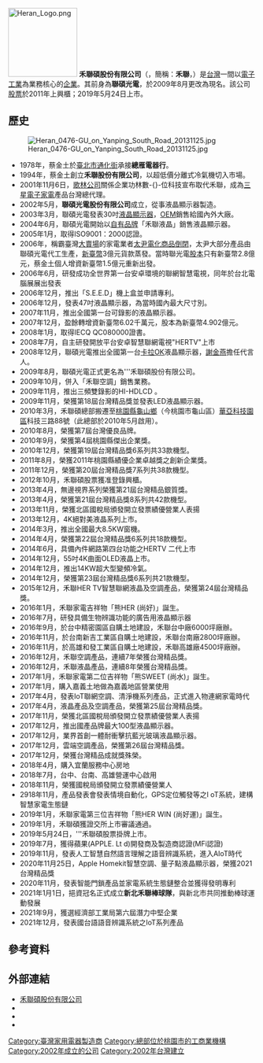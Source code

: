 {{Infobox_Company
| company_name   = 禾聯碩股份有限公司
| company_name_en = HERAN Co., Ltd.
| company_logo   = HERAN logo.svg
| company_type   = [[股份有限公司|股份有限公司]]
| local_code_name        = TW
| local_code        = 80333058
| traded_as      = {{twse|5283}}<br>
| trading_name   = 禾聯、Heran
| company_slogan = 
| predecessor    = 聯碩光電股份有限公司<br>禾聯股份有限公司
| foundation     = 1994年5月6日<br>（{{age in years and days|1994|5|6|age=no}}）
| location       = {{ROC-TW}}<br/>[[桃園市|桃園市]][[龜山區|龜山區]][[華亞科技園區|華亞科技園區]]科技三路88號
| area_served    = {{TWN}}
| founder        = 蔡金土
| key_people     = [[董事長|董事長]]：蔡金土
| num_employees  = 700人
| industry       = 電子工業
| products       = [[液晶電視|液晶電視]]<br>[[冷氣機|冷氣機]]<br>[[雲端智慧家電|雲端智慧家電]]<br>[[廚房家電|廚房家電]]
| capital        = [[新臺幣|新臺幣]]667,994,250元
| revenue        = 
| assets         = [[新臺幣|新臺幣]]1,000,000,000元
| subsid         = 
| homepage       = [http://www.heran.com.tw/ www.heran.com.tw]
}}
[[File:Heran_Logo.png|140px]]
'''禾聯碩股份有限公司'''（{{lang-en|HERAN Co., Ltd.}}，簡稱：'''禾聯'''，{{twse|5283}}）是[[台灣|台灣]]一間以[[電子工業|電子工業]]為業務核心的[[公司|企業]]。其前身為'''聯碩光電'''，於2009年8月更改為現名。該公司[[股票|股票]]於2011年上興櫃；2019年5月24日上市。

==歷史==
[[File:Heran_0476-GU_on_Yanping_South_Road_20131125.jpg|thumb]]
*1978年，蔡金土於[[臺北市|臺北市]][[通化街|通化街]]承接'''總雁電器行'''。
*1994年，蔡金土創立'''禾聯股份有限公司'''，以超低價分離式冷氣機切入市場。
*2001年11月6日，[[歌林公司|歌林公司]]關係企業功林數-{}-位科技宣布取代禾聯，成為[[三星電子|三星電子]][[家電|家電]]產品台灣總代理。
*2002年5月，'''聯碩光電股份有限公司'''成立，從事液晶顯示器製造。
*2003年3月，聯碩光電發表30吋[[液晶顯示器|液晶顯示器]]，[[OEM|OEM]]銷售給國內外大廠。
*2004年6月，聯碩光電開始以[[自有品牌|自有品牌]]「禾聯液晶」銷售液晶顯示器。
*2005年1月，取得ISO9001：2000認證。
*2006年，稱霸臺灣[[大賣場|大賣場]]的家電業者[[太尹電化商品|太尹電化商品]][[倒閉|倒閉]]，太尹大部分產品由聯碩光電代工生產，[[新臺幣|新臺幣]]3億元貨款蒸發。當時聯光電[[股本|股本]]只有新臺幣2.8億元，蔡金土個人增資新臺幣1.5億元重新出發。
*2006年6月，研發成功全世界第一台安卓環境的聯網智慧電視，同年於台北電腦展展出發表
*2006年12月，推出「S.E.E.D」機上盒並申請專利。
*2006年12月，發表47吋液晶顯示器，為當時國內最大尺寸別。
*2007年11月，推出全國第一台可錄影的液晶顯示器。
*2007年12月，盈餘轉增資新臺幣6.02千萬元，股本為新臺幣4.902億元。
*2008年1月，取得IECQ QC080000證書。
*2008年7月，自主研發開放平台安卓智慧聯網電視"HERTV"上市
*2008年12月，聯碩光電推出全國第一台[[卡拉OK|卡拉OK]]液晶顯示器，[[謝金燕|謝金燕]]擔任代言人。
*2009年8月，聯碩光電正式更名為'''禾聯碩股份有限公司。
*2009年10月，併入「禾聯空調」銷售業務。
*2009年11月，推出三頻雙錄影的HI-HDLCD 。
*2009年11月，榮獲第18屆台灣精品獎並發表LED液晶顯示器。
*2010年3月，禾聯碩總部搬遷至[[桃園市|桃園縣]][[龜山區|龜山鄉]]（今桃園市龜山區）[[華亞科技園區|華亞科技園區]]科技三路88號（此總部於2010年5月啟用）。
*2010年8月，榮獲第7屆台灣優良品牌。
*2010年9月，榮獲第4屆桃園縣傑出企業獎。
*2010年12月，榮獲第19屆台灣精品獎6系列共33款機型。
*2011年8月，榮獲2011年桃園縣績優企業卓越獎之創新企業獎。
*2011年12月，榮獲第20屆台灣精品獎7系列共38款機型。
*2012年10月，禾聯碩股票獲准登錄興櫃。
*2013年4月，無邊視界系列榮獲第21屆台灣精品銀質獎。
*2013年4月，榮獲第21屆台灣精品獎8系列共42款機型。
*2013年11月，榮獲北區國稅局頒發開立發票績優營業人表揚
*2013年12月，4K絕對美液晶系列上市。
*2014年3月，推出全國最大8.5KW窗機。
*2014年4月，榮獲第22屆台灣精品獎6系列共18款機型。
*2014年6月，具備內件網路第四台功能之HERTV 二代上市
*2014年12月，55吋4K曲面OLED液晶上市。
*2014年12月，推出14KW超大型變頻冷氣。
*2014年12月，榮獲第23屆台灣精品獎6系列共21款機型。
*2015年12月，禾聯HER TV智慧聯網液晶及空調產品，榮獲第24屆台灣精品獎。
*2016年1月，禾聯家電吉祥物「熊HER (尚好)」誕生。
*2016年7月，研發具備生物辨識功能的廣告用液晶顯示器
*2016年9月，於台中精密園區自購土地建設，禾聯台中廠6000坪廠辦。
*2016年11月，於台南新吉工業區自購土地建設，禾聯台南廠2800坪廠辦。
*2016年11月，於高雄和發工業區自購土地建設，禾聯高雄廠4500坪廠辦。
*2016年12月，禾聯空調產品，連續7年榮獲台灣精品獎。
*2016年12月，禾聯液晶產品，連續8年榮獲台灣精品獎。
*2017年1月，禾聯家電第二位吉祥物「熊SWEET (尚水)」誕生。
*2017年1月，購入嘉義土地做為嘉義地區營業使用
*2017年4月，發表IoT聯網空調、清淨機系列產品，正式進入物連網家電時代
*2017年4月，液晶產品及空調產品，榮獲第25屆台灣精品獎。
*2017年11月，榮獲北區國稅局頒發開立發票績優營業人表揚
*2017年12月，推出國產品牌最大100型液晶顯示器。
*2017年12月，業界首創一體耐衝擊抗藍光玻璃液晶顯示器。
*2017年12月，雲端空調產品，榮獲第26屆台灣精品獎。
*2017年12月，榮獲台灣精品成就獎殊榮。
*2018年4月，購入宜蘭服務中心房地
*2018年7月，台中、台南、高雄營運中心啟用
*2018年11月，榮獲國稅局頒發開立發票績優營業人
*2918年11月，產品發表會發表情境自動化，GPS定位觸發等之I oT系統，建構智慧家電生態鏈
*2019年1月，禾聯家電第三位吉祥物「熊HER WIN (尚好運)」誕生。
*2019年1月，禾聯碩獲證交所上市審議通過。
*2019年5月24日，'''禾聯碩股票掛牌上市。
*2019年7月，獲得蘋果(APPLE. Lt d)開發商及製造商認證(MFi認證)
*2019年11月，發表人工智慧自然語言理解之語音辨識系統，進入AIoT時代
*2020年11月25日，Apple Homekit智慧空調、量子點液晶顯示器，榮獲2021台灣精品獎
*2020年11月，發表智能門鎖產品並家電系統生態鏈整合並獲得發明專利
*2021年1月1日，挹資冠名正式成立'''新北禾聯棒球隊'''，與新北市共同推動棒球運動發展
*2021年9月，獲選經濟部工業局第六屆潛力中堅企業
*2021年12月，發表國台語語音辨識系統之IoT系列產品

==參考資料==
{{reflist}}

==外部連結==
{{Commonscat|Heran Co., Ltd.}}
*[http://www.heran.com.tw/ 禾聯碩股份有限公司]
*{{instagram|heran_taiwan}}
*{{facebook|heran2011}}
*{{youtube|channel=UCebfsIJ-czKceGnQb6IMOzg}}

[[Category:臺灣家用電器製造商|Category:臺灣家用電器製造商]]
[[Category:總部位於桃園市的工商業機構|Category:總部位於桃園市的工商業機構]]
[[Category:2002年成立的公司|Category:2002年成立的公司]]
[[Category:2002年台灣建立|Category:2002年台灣建立]]